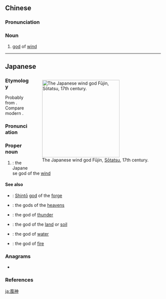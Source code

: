 {{also|风神}}
==Chinese==
{{zh-forms|s=风神}}
{{wikipedia|lang=zh}}

===Pronunciation===
{{zh-pron
|m=fēngshén
|c=fung1 san4
|h=pfs=fûng-sṳ̀n
|mn=hong-sîn
|w=1fon zen
|cat=n
}}

===Noun===
{{zh-noun}}

# [[god]] of [[wind]]

----

==Japanese==
<div style="float:right;">
{{wikipedia|lang=ja}}
{{wikipedia|Fūjin}}
[[Image:Fujin.jpg|thumb|250px|The Japanese wind god Fūjin, [[w:Sōtatsu|Sōtatsu]], 17th century.]]
</div>
{{ja-kanjitab|ふう|じん|yomi=o}}

===Etymology===
Probably from {{etyl|ltc|ja|sort=ふうじん}} {{m|ltc|風神|tr=*biung *jhin}}. Compare modern {{cog|cmn|-}} {{zh-m|風神|fēngshén}}.

===Pronunciation===
{{ja-pron|yomi=goon|acc=0|acc_ref=DJR|ふうじん}}

===Proper noun===
{{ja-pos|proper|ふうじん}}

# {{lb|ja|sort=ふうじん|mythology|Shinto}}: the Japanese god of the [[wind]]

====See also====
* {{ja-r|迦具土|^かぐつち}}: [[Shintō]] [[god]] of the [[forge]]
* {{ja-r|天神|^てんじん}}: the gods of the [[heavens]]
* {{ja-r|雷神|^らいじん}}: the god of [[thunder]]
* {{ja-r|土神|^どじん}}: the god of the [[land]] or [[soil]]
* {{ja-r|水神|^すいじん}}: the god of [[water]]
* {{ja-r|火神|^かじん}}: the god of [[fire]]

===Anagrams===
* {{l|ja|神風}}

===References===
<references/>

[[ja:風神]]